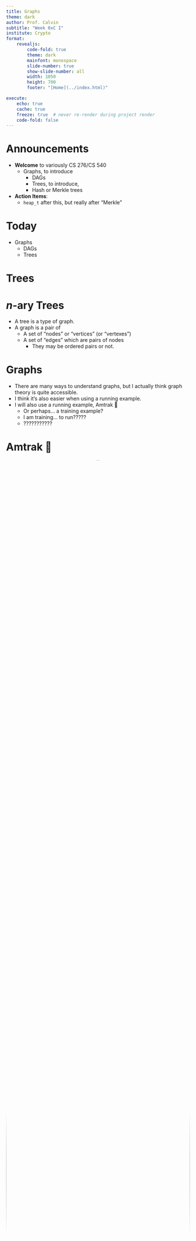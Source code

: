 ```yaml
---
title: Graphs
theme: dark
author: Prof. Calvin
subtitle: "Week 0xC I"
institute: Crypto
format: 
    revealjs: 
        code-fold: true
        theme: dark
        mainfont: monospace
        slide-number: true
        show-slide-number: all
        width: 1050
        height: 700
        footer: "[Home](../index.html)"

execute:
    echo: true
    cache: true
    freeze: true  # never re-render during project render
    code-fold: false
---
```


# Announcements

- **Welcome** to variously CS 276/CS 540
  - Graphs, to introduce
    - DAGs
    - Trees, to introduce,
    - Hash or Merkle trees
- **Action Items**:
  - `heap_t` after this, but really after "Merkle"

# Today

- Graphs
    - DAGs
    - Trees

# Trees

# $n$-ary Trees

- A tree is a type of graph.
- A graph is a pair of
    - A set of "nodes" or "vertices" (or "vertexes")
    - A set of "edges" which are pairs of nodes
        - They may be ordered pairs or not.


# Graphs

* There are many ways to understand graphs, but I actually think graph theory is quite accessible.
* I think it's also easier when using a running example.
* I will also use a running example, Amtrak 🚄
    * Or perhaps... a training example?
    * I am training... to run?????
    * ???????????
    
# Amtrak 🚄

<center>
<img style="border-radius: 50%;height:100%" src="https://www.amtrak.com/content/dam/projects/dotcom/english/public/images/Carousel/Landing_Feature_03.gif">
</center>

# Graph: Definition

* A graph is an **ordered pair**.
    * That is: two things, in a fixed order.
    * An ordered pair can be thought of as a sequence of length 2
        
        ```.python
        a = "one thing"
        b = "another thing"
        ordered_pair = [a,b]
        ```

# Not Sets
        
* A graph is not a set:
        
```.python
>>> [a,b][0]
'one thing'
>>> {a,b}[0]
<stdin>:1: SyntaxWarning: 'set' object is not subscriptable; perhaps you missed a comma?
Traceback (most recent call last):
  File "<stdin>", line 1, in <module>
TypeError: 'set' object is not subscriptable
```
* [I just set them up just to knock them down.](https://www.youtube.com/watch?v=dvf--10EYXw)

# Aside: Pairs

-  Take a number plane (click):

<p><span style="position:relative;left:275px">y=2</span></p>
<p><span style="position:relative;top:-190px">x=-2</span>
<span style="vertical-align:middle;" onclick="draw1();">
  <canvas id="plot1"  width="400" height="400" style="background-color:white"></canvas>
</span>
<span style="position:relative;top:-190px">x=2</span>
<p><span style="position:relative;left:275px">y=2</span></p>
<script>
function draw1()
{
	const plot1 = document.getElementById("plot1") ;
	const ctx1 = plot1.getContext("2d");
	ctx1.fillStyle = "black";	
	ctx1.fillRect(200, 0, 5, 400) ;
	ctx1.fillRect(0, 200, 400, 5) ;
	
	ctx1.fillRect(195, 100, 15, 5) ;
	ctx1.fillRect(195, 300, 15, 5) ;
	ctx1.fillRect(100, 195, 5, 15) ;
	ctx1.fillRect(300, 195, 5, 15) ;
}</script>


# Aside: Pairs

* Denote ordered pair (.5,1.5) in <span style="color:red">red</span>. 

<p><span style="position:relative;left:275px">y=2</span></p>
<p><span style="position:relative;top:-190px">x=-2</span>
<span style="vertical-align:middle;" onclick="draw2();">
  <canvas id="plot2"  width="400" height="400" style="background-color:white"></canvas>
</span>
<span style="position:relative;top:-190px">x=2</span>
<p><span style="position:relative;left:275px">y=2</span></p>
<script>
function draw2()
{
	const plot1 = document.getElementById("plot2") ;
	const ctx1 = plot1.getContext("2d");
	ctx1.fillStyle = "black";	
	ctx1.fillRect(200, 0, 5, 400) ;
	ctx1.fillRect(0, 200, 400, 5) ;
	
	ctx1.fillRect(195, 100, 15, 5) ;
	ctx1.fillRect(195, 300, 15, 5) ;
	ctx1.fillRect(100, 195, 5, 15) ;
	ctx1.fillRect(300, 195, 5, 15) ;
	ctx1.fillStyle = "red";	
	ctx1.fillRect(245, 45, 10, 10) ;
	ctx1.fillRect(245, 45, 10, 10) ;
}</script>

# Pair: Definition

* We construct pairs from sets.
    * An ordered pair is a set of cardinality two. (2 elements)
    * One element of the set is a set of cardinality one. (1 element)
    * The other element of the set is a set of cardinality two (2 elements)
    * The element of the set of cardinality one is one of the two elements of the set of cardinality two.

# Pair: Definition

* The element of both sets is regarded as the first element.
* This doesn't work in Python since Python sets can't contain other sets:
        
```.python
>>> [a,b] # ordered pair
['one thing', 'another thing']
>>> {{a},{a,b}} # ordered pair with sets
Traceback (most recent call last):
  File "<stdin>", line 1, in <module>
TypeError: unhashable type: 'set'
>>>
```
* But this is an implementation hurdle, and not a logical one.

# Pair: Definition

::: {.callout-note appearance="simple"}

# Ordered Pair

An ordered pair is a set of two elements, a set containing the head element of the pair, and a set containing both elements of the pair.

:::

```.lisp
(a, b) := p : { {a} , {a, b} }
```

# "Head"

* Extract the head item by taking the intersection of all of the elements of p
    * I denote this 'Head(p)'

$$
\begin{align*}
\text{Head}(p) &:= x : x \in \bigcap p \\
\text{Head}(p) &:= x : \forall Y \in p : x \in Y
\end{align*}
$$

# "Tail"

* The tail is the sole element of the union that is not an element of the intersection, with the caveat that we do not consider the case in which the head and tail differ
    * I denote this 'Tail(p)'

$$
\begin{align*}
\text{Tail}(p) &:= x : x \in \bigcup p \setminus \bigcap p \\
\text{Tail}(p) &:= x : \exists Y_1, Y_2 \in p : x \in Y_1 \land x \notin Y_2
\end{align*}
$$


# Graph: Definition

* A graph is an **ordered pair** $G$
* We denote the two elements of the pair as:
    * $V$ for vertices
    * $E$ for edges
$$
G = (V, E) := \{ \{V\}, \{V,E\}\}
$$

# In Amtrak

* $V$, the vertices or nodes, stations or stops or cities,
    * like Portland and Seattle, or
    * like Kings St Station and Central Station
* $E$, the edges, are the connections to adjacent stations
    * like Portland and Oregon City, or Portland and Vancouver, WA.

# Graph: Definition

* An `Amtrak` is an **ordered pair**
* We denote the two elements of the pair as:
    * Stations for train stations used by Amtrak passengers, and
    * Trains which Amtrak passengers ride between stations.

Amtrak = (Stations, Trains)

# Nodes, Vertices, or $V$

* Let us consider the "Amtrak Cascades"
* The set of vertices is the set of stations:

||||||
| --------------- | --------------- | --------------- | ------------ | ---|
| ALBANY        | EVERETT         | PORTLAND        | TUKWILA      | EUGENE          |
| BELLINGHAM      | KELSO/LONGVIEW  | SALEM           | VANCOUVER BC | OREGON CITY     |
| CENTRALIA       | MOUNT VERNON    | SEATTLE         | VANCOUVER WA | TACOMA          |  
| EDMONDS         | OLYMPIA/LACEY   | STANWOOD        |

# Nodes, Vertices, or $V$

* Restrict our example to the PDX<->SEA 6x daily trains:

|||||
| -------------- | ------------- | --------- | ---------- |
| CENTRALIA      | OLYMPIA/LACEY | SEATTLE   | TUKWILA    |
| KELSO/LONGVIEW | PORTLAND      | TACOMA    | VANCOUVER WA |

# Edges or $E$

* $E$ is a set of elements termed 'edges', 'links', or 'lines'
    * The edges are pairs of vertices
    * In an *undirected graph*, edges are unordered pairs (sets of cardinality two)
    * In an *directed graph*, edges are ordered pairs (not subsets then)
    * Amtrak is undirected, trains are directed.

# Directionality

* The internet is directed.
    * We may use 'curl' to download files from a url, but going the other way (creating files at a url) is highly nontrivial.
* Pointers are directed.
    * Recall, `*p` refers to the value at location `p`.
    * `**p` does not refer to to `p`, rather, we would use `&` to go in the reverse direction.


# Route

* Order north-to-south:
    
    ```
    SEATTLE
    TUKWILA
    TACOMA
    OLYMPIA/LACEY
    CENTRALIA
    KELSO/LONGVIEW
    VANCOUVER WA
    PORTLAND
    ```
    
* Centralia and Keslo/Longview is an edge.
* The others, like Seattle and Tacoma, are not edges.

# Edges or $E$

* Our edges are pairs of *adjacent* stations
* There are 8 stations so there are 7 edges

|||
| ----------------- | ------------------- |
| (SEATTLE,         TUKWILA)       | (CENTRALIA,       KELSO) |
| (TUKWILA,         TACOMA)        | (KELSO, VANCOUVER) |
| (TACOMA,          OLYMPIA) | (VANCOUVER,   PORTLAND)      |
| (OLYMPIA,   CENTRALIA)   |                     |


# Notation


* I use tuple notion here, with parens, but it would be equally proper to use set notatation for an undirected graph.
* Also I maintained geographic ordering (as a convenience) but it would be more proper to have no particular order since E is a set.


# Graph: Definition

* We can express G using only sets over elements of stations (this is basically JSON):
    
    ```json
    G = {
      V = {
        SEATTLE,
        TUKWILA,
        TACOMA,
        OLYMPIA/LACEY,
        CENTRALIA,
        KELSO/LONGVIEW,
        VANCOUVER WA
        PORTLAND,
      }, 
      {
        V,
        E = {
                  {
                      TUKWILA,
                      TACOMA
                  },
                  {
                      TACOMA,
                      OLYMPIA/LACEY
                  },
                  {
                      OLYMPIA/LACEY,
                      CENTRALIA
                  },
                  {
                      CENTRALIA,
                      KELSO/LONGVIEW
                  },
                  {
                      KELSO/LONGVIEW,
                      VANCOUVER WA
                  },
                  {
                      VANCOUVER WA,
                      PORTLAND
                  }
              }
        }
    }
    ```

# Graph: Exercise

* Amtrak recently added lines, including the Hiawatha, with service from Milwaukee to the world's greatest city, Chicago.
    
    > From the grandeur of Grant Park’s Buckingham Fountain to iconic museums and skyscrapers, see for yourself why Chicago was once dubbed “Paris on the Prairie.” Engage in retail therapy on the Magnificent Mile or root for the home team within the friendly confines of famed Wrigley Field.
    
# Graph: Exercise

* As an exercise, construct the graph of the Hiawatha route using the JSON-ish notation I used for Cascades.
* The route is described [here](https://www.amtrak.com/routes/hiawatha-train.html) and contains five stations.
* You may use the three letter codes like "MKE" and "CHI" as a notational convenience if you would like.
* As a bonus: Write valid json. Here's a [tester](https://jsonformatter.curiousconcept.com/#).

# Today

- &check; Graphs
    - DAGs
    - Trees

# DAGs

::::{columns}

:::{.column width=50%}
  

* A DAG is a "directed acyclic graph".
* We will define rigorously.

:::

:::{.column width=50%}


<a style="filter: invert(.9);" title="Vector version of Image:Tred-G.png, Public domain, via Wikimedia Commons" href="https://commons.wikimedia.org/wiki/File:Tred-G.svg"><img height="100%" alt="Tred-G" src="https://upload.wikimedia.org/wikipedia/commons/f/fe/Tred-G.svg"></a>

:::

::::



# Cycles


* *E* is a set of pairs of elements of *V*.
* We can think of edges in a graph as a homogenous binary relation.
    * Homogenous: From a set (the set of vertices) to itself.
    * Binary: Over two elements (just like edges)
    * Relation: A set (of pairs)

# Closures

* "Transitive closures" are defined over homogenous binary relations, so we can take a "transitive closure" over edges.

# Cartesian product

* A relation $R$ over a set $S$ is a set of pairs of elements of $S$
    * Or: a subset of the set of all pairs of elements

# Use $\times$

* We denote all pairs using a "Cartesian product":

* $S \times S$ in LaTeX 

```.tex
S \times S
```

* <em>S</em> &times; <em>S</em> in HTML
```.html
<em>S</em> &times; <em>S</em>
```

# Colors

* For example, over the set of traffic light colors $C$:
$$
C = \{ G, Y, R \}
$$
* The Cartesian product is all pairs:

$$
C \times C = \{ (G, Y), (G, R), (Y, R), (Y, G),(R, G), (R, Y) \}
$$ 

* Order matters.

# Relation

* A relation *R* over a set *S* is a set of pairs of elements of *S*
    * Or: a subset of the set of all pairs of elements in is transitive
* We begin with the Cartesian product:

$$
C \times C = \{ (G, Y), (G, R), (Y, R), (Y, G),(R, G), (R, Y) \}
$$ 

* Define traffic light $L \subset C \times C$

# Properties

* Construct $L$, the traffic light relation
    * No red without prior yellow
        $$
        (Y,X) \in L \implies X = R
        $$ 
    * All colors must appear in both positions
        $$
        \forall X \in C, \exists Y, Z \in C : \{ (X,Y), (Z,X) \} \subset L
        $$ 

# This gives

- The relation then is
$$
L = \{ (G, Y), (Y, R), (R, G)\}
$$
- We not this is a subset of $C \times C$

# Notation

- Variety of ways to express this.
    - Function application
        - `L(G) = Y`
    - Infix notation
        - `gLy`

# Matrix      

- Starting state on top, ending state on side

||$G$|$Y$|$R$|
|-|-|-|-|
$G$||x||
|$Y$|||x|
|$R$|x|||

- Astute blah blah its 9 bits

# Rainbow

- Vs. traffic light, we can take "wavelength" where colors are sorted by something physics something optics help I don't know this stuff.

<a title="Eric Rolph at English Wikipedia, CC BY-SA 2.5 &lt;https://creativecommons.org/licenses/by-sa/2.5&gt;, via Wikimedia Commons" href="https://commons.wikimedia.org/wiki/File:Double-alaskan-rainbow.jpg"><img width="100%" alt="Double-alaskan-rainbow" src="https://upload.wikimedia.org/wikipedia/commons/thumb/5/5c/Double-alaskan-rainbow.jpg/512px-Double-alaskan-rainbow.jpg?20070714083004"></a>

# Rainbow

- We note red is higher than yellow which is higher than green.
    - Green is higher than *nothing* or $\varnothing$

||$G$|$Y$|$R$|
|-|-|-|-|
$G$||x||
|$Y$|||x|
|$R$||||

# Rainbow

- We note that Rainbow $B$ ($R$ is taken) is also a binary relation.
- We will explore its properties.
$$
B \subset C \times C = \{ (R,Y), (Y,G) \}
$$

- We additionally note that while $R$ is immediately above $Y$, it is *also* above $G$

# Transitivitity

* Transitivity is over relation $R$  as follows.

$$ 
((a, b) \in R \land (b, c) \in R) \implies (a, c) \in R
$$

* For us, that would be,
$$
((R, Y) \in B \land (Y,G) \in B) \implies (R, G) \in B
$$
* In the rainbow case, this is true, $R$ appears above $G$ in the rainbow because $R$ is above $Y$ and $Y$ is above $G$.

# Closure

* Our initial relation was not transitive.

||$G$|$Y$|$R$|
|-|-|-|-|
$G$||x||
|$Y$|||x|
|$R$||||

* As in the Amtrak case, we considered only adjacent elements as a convenience, but that doesn't tell us if e.g. we can get from Seattle to Eugene.

# Closure

* To do that, we need to to preserve transitivity - and we do so using the notion of **transitive closure**
* A closure is an operation over sets, and in the case of binary relations, which are sets of pairs, is an operation over the relation itself, or the sets of pairs themselves (which are equivalent).

# Closure

* We denote the transitive closure of some relation $R$ as $R^+$
* First, the transitive closure *R⁺* of some relation *R* must contain all elements of *R*.

$$
R^+ \supseteq R
$$

* We recall we can use set operations like superset on $R$ as it is a set of pairs, in this case ordered.

*R⁺* ⊃ *R*

# Superset review

- That means that for all pairs (of colors, for example) in the binary relation $R$, each one of them is also in $R^+$

$$
\forall p \in R, p \in R^+
$$

$$
\forall x,y \in S, (x,y) \in R \subset S \times S \implies (x,y) \in R^+
$$


# Closure

* The transitive closure $R^+$ of some relation $R$ must be transitive.
* Recall:

$$ 
((a, b) \in R \land (b, c) \in R) \implies (a, c) \in R
$$


# Discussion

* Note: since this is a "for all", it means as we are required to add new elements to maintain transitivity, transitivity must apply to those new elements.
* So, if we add *SeattleAmtrakTacoma* because we have *SeattleAmtrakTukwila* and *TukwilaAmtrakTacoma*...
* We will then have to add *SeattleAmtrakOlympia* because *Amtrak* also contains *TukwilaAmtrakOlympia*

# Color Example

* If in rainbow relation $B$ we find <span style="color:red">$R$</span> is higher in the rainbow than <span style="color:yellow">$Y$</span> and <span style="color:yellow">$Y$</span> is higher in the rainbow than <span style="color:green">$G$</span> then 
$$
\{ (R,Y), (Y,G) \} \subseteq B
$$
* The transitive closure adds at least one additional element.
$$
\{ (R,Y), (Y,G), (R,G) \} \subseteq B^+
$$

# Closure

* *R⁺* must be the smallest possible relation for that is a transitive superset of *R*.
    * Cartesian Product is always transitive and a superset, but not always the smallest satisfying set.

# A note on graphs

* By the way those binary relations are graph edges between graph nodes (the elements of the original set).
* And by the way those edges are pointers.
* Okay keep going.

# Cycles

* We use transitive closure to define cycles
    * We consider a graph $G$

$$
G = (V, E) := \{ \{V\}, \{V,E\}\}
$$

* We note that $E$ is a homogenous binary relation over $V$
* Take $E^+$ the transitive closure of $E$

# Cycles

* $G$ contains a cycle (has the property of being cyclic) if $E^+$ contains an edge from a node to itself.

$\text{Cyclic}(G = (V, E)) := \exists v \in V: \{v, v\} \in E^+$

# Note

* Cycles are defined to be non-trivial, which means they don't contain "loops", so  an edge from a node to itself.
    * We don't think about this with Amtrak because we don't take a train from Portland to Portland

# Other Terms

* Circuits, walks, paths, and trails are also defined in graph theory and are related.
* Direct paths and undirected paths are, of course, distinct but intuitively so.
    * Cascades 503, a train which runs Seattle to Portland, has a Seattle to Tukwila edge but not a Tukwila to Seattle edge.
    * The Cascades route, which runs service between Vancouver, BC and Eugene, has both edges.


# DAGs

::::{columns}

:::{.column width=70%}
  

- A graph $G = (V,E)$ is a directed, acyclic graph if:
    - It's edges are directed, that is, $E$ is a set of ordered pairs, and
    - The transitive closure of it's edges $E^+$ contains no identity pairs.
:::

:::{.column width=30%}


<a style="filter: invert(.9);" title="Vector version of Image:Tred-G.png, Public domain, via Wikimedia Commons" href="https://commons.wikimedia.org/wiki/File:Tred-G.svg"><img height="100%" alt="Tred-G" src="https://upload.wikimedia.org/wikipedia/commons/f/fe/Tred-G.svg"></a>

:::

::::


# DAGs

* Cascades 503 is a directed acyclic graph.
    * It has edges from all relative northern stations to all relative southern stations for all stations between Seattle and Portland inclusive.
* Amtrak Cascades is not a DAG
    * It is not directed - SLM->PDX or PDX->SLM
    * It contains cycles - PDX->SLM->PDX

# DAGs

* Color wavelength is a directed acyclic graph.
```dot
//| echo: false
digraph finite_automata {
  rankdir=LR; bgcolor="#191919";
  node [fontcolor = "#ffffff", color = "#ffffff"]
  edge [color = "#ffffff",fontcolor = "#ffffff"]

  node [shape=circle];

  R -> Y
  R -> G
  Y -> G

}
```

# DAGs

* A traffic light is not a directed graph but not an acyclic graph.

```dot
//| echo: false
digraph finite_automata {
  rankdir=LR; bgcolor="#191919";
  node [fontcolor = "#ffffff", color = "#ffffff"]
  edge [color = "#ffffff",fontcolor = "#ffffff"]

  node [shape=circle];

  Y -> R
  R -> G
  G -> Y
}
```

# DAGs

* Friendship, via mutual enthusiastic consent, is a neither directed nor, necessarily, acyclic.
* Facebook is not a DAG.

```dot
//| echo: false
graph G {
  graph [rankdir="LR"];
  bgcolor="#191919";
  node [fontcolor = "#ffffff", color = "#ffffff", shape=circle];
  edge [color = "#ffffff",fontcolor = "#ffffff"];
  n [label="Thelma"];
  m [label="Louise"];
  n -- m;
}
```

# CS Major DAG

<a style="filter: invert(1);" title="Vector version of Image:Tred-G.png, Public domain, via Wikimedia Commons" href="https://cd-public.github.io/advising/cse.html"><img height="80%" alt="Tred-G" src="https://cd-public.github.io/advising/photos/cse.png"></a>

# Today

- &check; Graphs
    - &check; DAGs
    - Trees

# Trees

- A tree is DAG where every node has at most one incoming edge.
    - $\exists$ undirected trees but we do not consider them.
- A graph $G = (V, E)$ is a tree if
$$
\forall v \in V : |\{(v',v) \in E\}| \leq 1
$$
- For all vertexes, the cardinality of the set of incoming edges is less than or equal to one.

# Decision Trees

<a title="User:Gokul Jadhav, Public domain, via Wikimedia Commons" href="https://commons.wikimedia.org/wiki/File:Manual_decision_tree.jpg"><img width="256" alt="Manual decision tree" src="https://upload.wikimedia.org/wikipedia/commons/c/c6/Manual_decision_tree.jpg?20080718223209"></a>


# Decision Trees

<a style="filter: invert(.9);" title="IPWAI, CC BY-SA 3.0 &lt;https://creativecommons.org/licenses/by-sa/3.0&gt;, via Wikimedia Commons" href="https://commons.wikimedia.org/wiki/File:DecisionCalcs.jpg"><img width="512" alt="DecisionCalcs" src="https://upload.wikimedia.org/wikipedia/commons/4/48/DecisionCalcs.jpg?20120618060749"></a>

# River Systems

<a title="Kmusser, CC BY-SA 3.0 &lt;https://creativecommons.org/licenses/by-sa/3.0&gt;, via Wikimedia Commons" href="https://commons.wikimedia.org/wiki/File:Columbiarivermap.png"><img width="512" alt="Columbiarivermap" src="https://upload.wikimedia.org/wikipedia/commons/thumb/e/e4/Columbiarivermap.png/512px-Columbiarivermap.png?20220901045624"></a>

# Data Structure

<a style="filter: invert(.9);" title="Paddy3118, CC BY-SA 4.0 &lt;https://creativecommons.org/licenses/by-sa/4.0&gt;, via Wikimedia Commons" href="https://commons.wikimedia.org/wiki/File:Tree_(computer_science).svg"><img width="256" alt="A rooted, non-binary, tree" src="https://upload.wikimedia.org/wikipedia/commons/thumb/5/5f/Tree_%28computer_science%29.svg/256px-Tree_%28computer_science%29.svg.png?20191020090628"></a>

# Why trees?

- If trying to store data, really only need one unique path to the data.
- If trying to assure integrity of data with hashing, really only need to hash once.

# Sample Tree

- By convention, given a directed edge $(v,v')$, vertex $v$ is denoted the parent and vertex $v'$ is denoted the child.

```.c
struct tree_struct {
    void *data;
    size_t num_children;
    struct tree_struct *children;
}
```

# Binary Tree

- In computing, we often use binary trees, which are equivalently expressive and have other nice properties.
- Commonly, the two children are referred to as "right" and "left"

```.c
struct binary_tree_struct {
    void *data;
    struct binary_tree_struct *left;
    struct binary_tree_struct *rite;
}
```

# By The Way

- It would have been fairly straightforward to implement `list_t` using trees.
- Just why bother...
    - Minimally, can use just the right or left side and you have a linked list.

# BST

- In 100-level CS classes, students often implement a binary search tree.
- These trees store lower values on lesser/left side
- It basically implements quicksort in structures.

# Merkle

- In this class, we will do instead a Merkle tree or hash tree.
- Merkle trees are unsorted but they are verified, which is what we want to do with our transactions.
- In a block, we then store the root, the ultimate ancestor of all nodes, and store the transactions elsewhere.
- This verifies the entire transaction tree.

# Merkle

<a  style="filter: invert(1);" title="Azaghal, CC0, via Wikimedia Commons" href="https://commons.wikimedia.org/wiki/File:Hash_Tree.svg"><img width="80%" alt="Graphical representation of the Merkle Tree. Illustration by David Göthberg" src="https://upload.wikimedia.org/wikipedia/commons/9/95/Hash_Tree.svg"></a>

# Tree Terms

- Connected
- Root
- Leaf
- Parent
- Child
- Height/depth
- Size

# Connected

- Trees are *connected* 
    - That is, if we take the transitive closure of edges
    - There is an edge from one node to every other node.
    - The transitive closure of the edges is the set of paths.
- Connectedness is usually defined over undirected graphs.

# Root

- The root is the node which has a path to every other edge.
- It is the "ancestor" of all nodes.
- Often in computing, we treat a descriptor or pointer to the root as a descriptor or pointer to the graph.
- A Bitcoin block contains a "Merkle root" of a transaction tree.

# Leaf

- Not every node has outgoing edges.
- We refer to nodes without such edges as leafs (leaves?)

# Diagram

::::{columns}

:::{.column width=50%}
  

- `2` is the root
- `{2, 10, 5, 11, 4}` are lea[fs/ves]

:::

:::{.column width=50%}


<a style="filter: invert(.9);" title="Paddy3118, CC BY-SA 4.0 &lt;https://creativecommons.org/licenses/by-sa/4.0&gt;, via Wikimedia Commons" href="https://commons.wikimedia.org/wiki/File:Tree_(computer_science).svg"><img width="256" alt="A rooted, non-binary, tree" src="https://upload.wikimedia.org/wikipedia/commons/thumb/5/5f/Tree_%28computer_science%29.svg/256px-Tree_%28computer_science%29.svg.png?20191020090628"></a>

:::

::::

# Parent/Child

```dot
//| echo: false
digraph finite_automata {
  rankdir=LR; bgcolor="#191919";
  node [fontcolor = "#ffffff", color = "#ffffff"]
  edge [color = "#ffffff",fontcolor = "#ffffff"]

  node [shape=circle];

  Parent -> Child
}
```

# Height/Depth

::::{columns}

:::{.column width=50%}

- The height or depth of a tree is the maximum number of edges from some root to a leaf.
- For this tree it is 3 
```.py
len(((5,3),(3,2),(2,1)))
```

:::

:::{.column width=50%}

```dot
//| echo: false
//| fig-width: 400px
digraph finite_automata {
  rankdir=TD; bgcolor="#191919";
  node [fontcolor = "#ffffff", color = "#ffffff"]
  edge [color = "#ffffff",fontcolor = "#ffffff"]

  node [shape=circle];

  5 [color = "#ffa07a",fontcolor = "#ffa07a"]
  3 [color = "#ffa07a",fontcolor = "#ffa07a"]
  2 [color = "#ffa07a",fontcolor = "#ffa07a"]
  1 [color = "#ffa07a",fontcolor = "#ffa07a"]

  5 -> 3 [color = "#ffa07a",fontcolor = "#ffa07a"]
  5 -> 7
  3 -> 2 [color = "#ffa07a",fontcolor = "#ffa07a"]
  3 -> 4
  7 -> 6
  7 -> 8
  2 -> 1 [color = "#ffa07a",fontcolor = "#ffa07a"]
}
```
:::

::::

# Height

::::{columns}

:::{.column width=50%}

- The height of a *node* is what the height of the subtree of which it is a root would be.
- The node labelled `3` is of height 2.

:::

:::{.column width=50%}

```dot
//| echo: false
//| fig-width: 400px
digraph finite_automata {
  rankdir=TD; bgcolor="#191919";
  node [fontcolor = "#ffffff", color = "#ffffff"]
  edge [color = "#ffffff",fontcolor = "#ffffff"]

  node [shape=circle];

  3 [color = "#ffa07a",fontcolor = "#ffa07a"]
  2 [color = "#ffa07a",fontcolor = "#ffa07a"]
  1 [color = "#ffa07a",fontcolor = "#ffa07a"]

  5 -> 3 
  5 -> 7
  3 -> 2 [color = "#ffa07a",fontcolor = "#ffa07a"]
  3 -> 4
  7 -> 6
  7 -> 8
  2 -> 1 [color = "#ffa07a",fontcolor = "#ffa07a"]
}
```

:::

::::

# Depth

::::{columns}

:::{.column width=50%}

- The depth of a *node* is what the height of the subtree of which it is the lowest leaf would be.
- The node labelled `4` is of depth 2.

:::

:::{.column width=50%}

```dot
//| echo: false
//| fig-width: 400px
digraph finite_automata {
  rankdir=TD; bgcolor="#191919";
  node [fontcolor = "#ffffff", color = "#ffffff"]
  edge [color = "#ffffff",fontcolor = "#ffffff"]

  node [shape=circle];

  5 [color = "#ffa07a",fontcolor = "#ffa07a"]
  3 [color = "#ffa07a",fontcolor = "#ffa07a"]
  2
  4 [color = "#ffa07a",fontcolor = "#ffa07a"]

  5 -> 3 [color = "#ffa07a",fontcolor = "#ffa07a"]
  5 -> 7
  3 -> 2 
  3 -> 4 [color = "#ffa07a",fontcolor = "#ffa07a"]
  7 -> 6
  7 -> 8
  2 -> 1
}
```

:::

::::


# Size

::::{columns}

:::{.column width=50%}

- The size is generally taken to be the number of nodes.
    - It is separately, useful, sometimes, to count only lea[fs/ves].

:::

:::{.column width=50%}

```dot
//| echo: false
//| fig-width: 400px
digraph finite_automata {
  rankdir=TD; bgcolor="#191919";
  node [color = "#ffa07a",fontcolor = "#ffa07a"]
  edge [color = "#ffffff",fontcolor = "#ffffff"]

  node [shape=circle];


  5 -> 3 
  5 -> 7
  3 -> 2
  3 -> 4 
  7 -> 6
  7 -> 8
  2 -> 1
}
```

:::

::::

# Today

- &check; Graphs
    - &check; DAGs
    - &check; Trees
